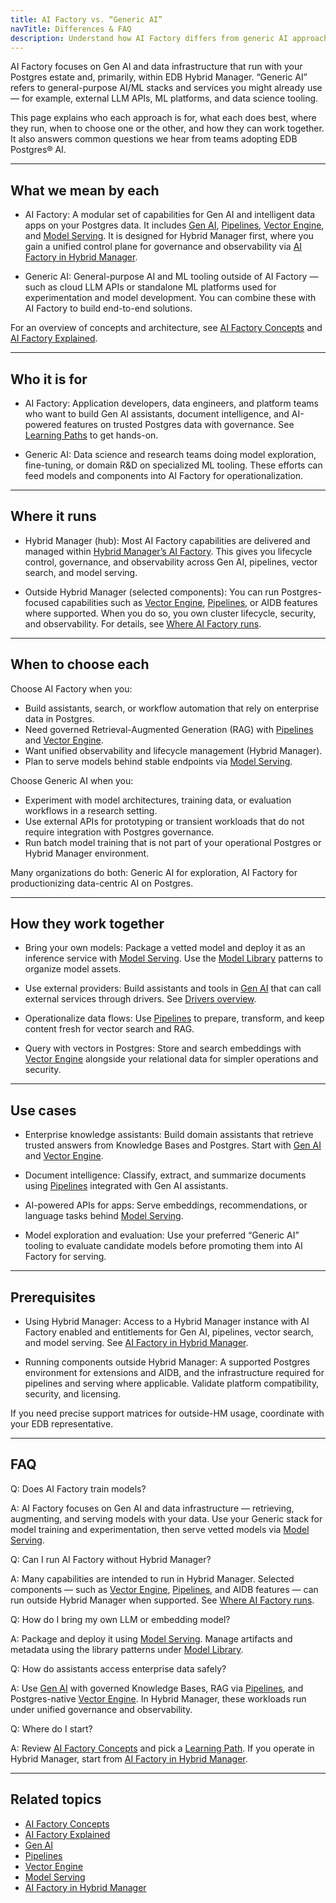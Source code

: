 ```yaml
---
title: AI Factory vs. “Generic AI”
navTitle: Differences & FAQ
description: Understand how AI Factory differs from generic AI approaches, when to use each, and how they can work together across Postgres, Hybrid Manager, and your existing AI stack.
---
```


AI Factory focuses on Gen AI and data infrastructure that run with your Postgres estate and, primarily, within EDB Hybrid Manager. “Generic AI” refers to general-purpose AI/ML stacks and services you might already use — for example, external LLM APIs, ML platforms, and data science tooling.

This page explains who each approach is for, what each does best, where they run, when to choose one or the other, and how they can work together. It also answers common questions we hear from teams adopting EDB Postgres® AI.

---

## What we mean by each

- AI Factory: A modular set of capabilities for Gen AI and intelligent data apps on your Postgres data. It includes [Gen AI](/edb-postgres-ai/1.3/ai-factory/gen-ai), [Pipelines](/edb-postgres-ai/1.3/ai-factory/pipeline), [Vector Engine](/edb-postgres-ai/1.3/ai-factory/vector-engine), and [Model Serving](/edb-postgres-ai/1.3/ai-factory/model/serving/).
It is designed for Hybrid Manager first, where you gain a unified control plane for governance and observability via [AI Factory in Hybrid Manager](/edb-postgres-ai/latest/hybrid-manager/ai-factory/).

- Generic AI: General-purpose AI and ML tooling outside of AI Factory — such as cloud LLM APIs or standalone ML platforms used for experimentation and model development. You can combine these with AI Factory to build end-to-end solutions.

For an overview of concepts and architecture, see [AI Factory Concepts](/edb-postgres-ai/1.3/ai-factory/concepts) and [AI Factory Explained](/edb-postgres-ai/1.3/ai-factory/learn/explained).

---

## Who it is for

- AI Factory: Application developers, data engineers, and platform teams who want to build Gen AI assistants, document intelligence, and AI-powered features on trusted Postgres data with governance. See [Learning Paths](/edb-postgres-ai/1.3/ai-factory/learn/learning-paths) to get hands-on.

- Generic AI: Data science and research teams doing model exploration, fine-tuning, or domain R&D on specialized ML tooling. These efforts can feed models and components into AI Factory for operationalization.

---

## Where it runs

- Hybrid Manager (hub): Most AI Factory capabilities are delivered and managed within [Hybrid Manager’s AI Factory](/edb-postgres-ai/latest/hybrid-manager/ai-factory/). This gives you lifecycle control, governance, and observability across Gen AI, pipelines, vector search, and model serving.

- Outside Hybrid Manager (selected components): You can run Postgres-focused capabilities such as [Vector Engine](/edb-postgres-ai/1.3/ai-factory/vector-engine), [Pipelines](/edb-postgres-ai/1.3/ai-factory/pipeline), or AIDB features where supported. When you do so, you own cluster lifecycle, security, and observability. For details, see [Where AI Factory runs](/edb-postgres-ai/1.3/ai-factory/#where-ai-factory-runs).

---

## When to choose each

Choose AI Factory when you:
- Build assistants, search, or workflow automation that rely on enterprise data in Postgres.
- Need governed Retrieval-Augmented Generation (RAG) with [Pipelines](/edb-postgres-ai/1.3/ai-factory/pipeline) and [Vector Engine](/edb-postgres-ai/1.3/ai-factory/vector-engine).
- Want unified observability and lifecycle management (Hybrid Manager).
- Plan to serve models behind stable endpoints via [Model Serving](/edb-postgres-ai/1.3/ai-factory/model/serving/).

Choose Generic AI when you:
- Experiment with model architectures, training data, or evaluation workflows in a research setting.
- Use external APIs for prototyping or transient workloads that do not require integration with Postgres governance.
- Run batch model training that is not part of your operational Postgres or Hybrid Manager environment.

Many organizations do both: Generic AI for exploration, AI Factory for productionizing data-centric AI on Postgres.

---

## How they work together

- Bring your own models: Package a vetted model and deploy it as an inference service with [Model Serving](/edb-postgres-ai/1.3/ai-factory/model/serving/). Use the [Model Library](/edb-postgres-ai/1.3/ai-factory/model/library) patterns to organize model assets.

- Use external providers: Build assistants and tools in [Gen AI](/edb-postgres-ai/1.3/ai-factory/gen-ai) that can call external services through drivers. See [Drivers overview](/edb-postgres-ai/1.3/ai-factory/gen-ai/reference/sdk/drivers/).

- Operationalize data flows: Use [Pipelines](/edb-postgres-ai/1.3/ai-factory/pipeline) to prepare, transform, and keep content fresh for vector search and RAG.

- Query with vectors in Postgres: Store and search embeddings with [Vector Engine](/edb-postgres-ai/1.3/ai-factory/vector-engine) alongside your relational data for simpler operations and security.

---

## Use cases

- Enterprise knowledge assistants: Build domain assistants that retrieve trusted answers from Knowledge Bases and Postgres. Start with [Gen AI](/edb-postgres-ai/1.3/ai-factory/gen-ai) and [Vector Engine](/edb-postgres-ai/1.3/ai-factory/vector-engine).

- Document intelligence: Classify, extract, and summarize documents using [Pipelines](/edb-postgres-ai/1.3/ai-factory/pipeline) integrated with Gen AI assistants.

- AI-powered APIs for apps: Serve embeddings, recommendations, or language tasks behind [Model Serving](/edb-postgres-ai/1.3/ai-factory/model/serving/).

- Model exploration and evaluation: Use your preferred “Generic AI” tooling to evaluate candidate models before promoting them into AI Factory for serving.

---

## Prerequisites

- Using Hybrid Manager: Access to a Hybrid Manager instance with AI Factory enabled and entitlements for Gen AI, pipelines, vector search, and model serving. See [AI Factory in Hybrid Manager](/edb-postgres-ai/latest/hybrid-manager/ai-factory/).

- Running components outside Hybrid Manager: A supported Postgres environment for extensions and AIDB, and the infrastructure required for pipelines and serving where applicable. Validate platform compatibility, security, and licensing.

If you need precise support matrices for outside-HM usage, coordinate with your EDB representative.

---

## FAQ

Q: Does AI Factory train models?

A: AI Factory focuses on Gen AI and data infrastructure — retrieving, augmenting, and serving models with your data. Use your Generic stack for model training and experimentation, then serve vetted models via [Model Serving](/edb-postgres-ai/1.3/ai-factory/model/serving/).

Q: Can I run AI Factory without Hybrid Manager?

A: Many capabilities are intended to run in Hybrid Manager. Selected components — such as [Vector Engine](/edb-postgres-ai/1.3/ai-factory/vector-engine), [Pipelines](/edb-postgres-ai/1.3/ai-factory/pipeline), and AIDB features — can run outside Hybrid Manager when supported. See [Where AI Factory runs](/edb-postgres-ai/1.3/ai-factory/#where-ai-factory-runs).

Q: How do I bring my own LLM or embedding model?

A: Package and deploy it using [Model Serving](/edb-postgres-ai/1.3/ai-factory/model/serving/). Manage artifacts and metadata using the library patterns under [Model Library](/edb-postgres-ai/1.3/ai-factory/model/library).

Q: How do assistants access enterprise data safely?

A: Use [Gen AI](/edb-postgres-ai/1.3/ai-factory/gen-ai) with governed Knowledge Bases, RAG via [Pipelines](/edb-postgres-ai/1.3/ai-factory/pipeline), and Postgres-native [Vector Engine](/edb-postgres-ai/1.3/ai-factory/vector-engine). In Hybrid Manager, these workloads run under unified governance and observability.

Q: Where do I start?

A: Review [AI Factory Concepts](/edb-postgres-ai/1.3/ai-factory/concepts) and pick a [Learning Path](/edb-postgres-ai/1.3/ai-factory/learn/learning-paths). If you operate in Hybrid Manager, start from [AI Factory in Hybrid Manager](/edb-postgres-ai/latest/hybrid-manager/ai-factory/).

---

## Related topics

- [AI Factory Concepts](/edb-postgres-ai/1.3/ai-factory/concepts)
- [AI Factory Explained](/edb-postgres-ai/1.3/ai-factory/learn/explained)
- [Gen AI](/edb-postgres-ai/1.3/ai-factory/gen-ai)
- [Pipelines](/edb-postgres-ai/1.3/ai-factory/pipeline)
- [Vector Engine](/edb-postgres-ai/1.3/ai-factory/vector-engine)
- [Model Serving](/edb-postgres-ai/1.3/ai-factory/model/serving/)
- [AI Factory in Hybrid Manager](/edb-postgres-ai/latest/hybrid-manager/ai-factory/)
